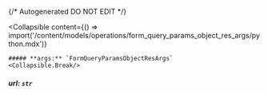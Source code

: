 {/* Autogenerated DO NOT EDIT  */}

<Collapsible
    content={() => import('/content/models/operations/form_query_params_object_res_args/python.mdx')}
>
    ##### **args:** `FormQueryParamsObjectResArgs`
    <Collapsible.Break/>
</Collapsible>

##### **url:** `str`

